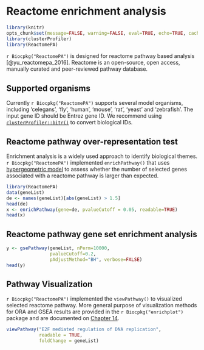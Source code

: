 # Reactome enrichment analysis {#reactomepa}



```r
library(knitr)
opts_chunk$set(message=FALSE, warning=FALSE, eval=TRUE, echo=TRUE, cache=TRUE)
library(clusterProfiler)
library(ReactomePA)
```

`r Biocpkg("ReactomePA")` is designed for reactome pathway based analysis [@yu_reactomepa_2016]. Reactome is an open-source, open access, manually curated and peer-reviewed pathway database. 



## Supported organisms {#reactomepa-supported-organisms}

Currently `r Biocpkg("ReactomePA")` supports several model organisms, including 'celegans', 'fly', 'human', 'mouse', 'rat', 'yeast' and 'zebrafish'. The input gene ID should be Entrez gene ID. We recommend using [`clusterProfiler::bitr()`](#bitr) to convert biological IDs. 


## Reactome pathway over-representation test {#reactomepa-ora}

Enrichment analysis is a widely used approach to identify biological
themes. `r Biocpkg("ReactomePA")` implemented `enrichPathway()` that uses [hypergeometric model](#ora-algorithm) to assess whether the number of selected genes associated with a reactome pathway is larger than expected. 


```r
library(ReactomePA)
data(geneList)
de <- names(geneList)[abs(geneList) > 1.5]
head(de)
x <- enrichPathway(gene=de, pvalueCutoff = 0.05, readable=TRUE)
head(x)
``` 


## Reactome pathway gene set enrichment analysis {#reactomepa-gsea}


```r
y <- gsePathway(geneList, nPerm=10000,
                pvalueCutoff=0.2,
                pAdjustMethod="BH", verbose=FALSE)
head(y)
```


## Pathway Visualization

`r Biocpkg("ReactomePA")` implemented the `viewPathway()` to visualized selected reactome pathway. More general purpose of visualization methods for ORA and GSEA results are provided in the `r Biocpkg("enrichplot")` package and are documented on [Chapter 14](#enrichplot).

```r
viewPathway("E2F mediated regulation of DNA replication", 
            readable = TRUE, 
            foldChange = geneList)
```

<!--

## Pathway analysis of NGS data

Pathway analysis using NGS data (eg, RNA-Seq and ChIP-Seq) can be performed by linking coding and non-coding regions to coding genes via `r Biocpkg("ChIPseeker")` package, which can annotates genomic regions to their nearest genes, host genes, and flanking genes respectivly. In addtion, it provides a function, __*seq2gene*__, that simultaneously considering host genes, promoter region and flanking gene from intergenic region that may under control via cis-regulation. This function maps genomic regions to genes in a many-to-many manner and facilitate functional analysis. For more details, please refer to `r Biocpkg("ChIPseeker")`[@yu_chipseeker_2015].


## Visualize enrichment result

We implement barplot, dotplot enrichment map and category-gene-network for visualization. It is very common to visualize the enrichment result in bar or pie chart. We believe the pie chart is misleading and only provide bar chart.
```r fig.height=6, fig.width=12}
barplot(x, showCategory=8)
```
```r fig.height=6, fig.width=12}
dotplot(x, showCategory=15)
```

Enrichment map can be viusalized by __*enrichMap*__:
```r fig.height=10, fig.width=10}
emapplot(x)
```



In order to consider the potentially biological complexities in which a gene may belong to multiple annotation categories, we developed __*cnetplot*__ function to extract the complex association between genes and diseases.
```r fig.height=8, fig.width=8}
cnetplot(x, categorySize="pvalue", foldChange=geneList)
```


## Visualize GSEA result

```r fig.height=8, fig.width=8}
emapplot(y, color="pvalue")
```


```r fig.height=7, fig.width=10}
gseaplot(y, geneSetID = "R-HSA-69242")
```


## Comparing enriched reactome pathways among gene clusters with clusterProfiler

We have developed an `R` package `r Biocpkg("clusterProfiler")`[@yu_clusterprofiler:_2012] for comparing biological themes among gene clusters. `r Biocpkg("ReactomePA")` works fine with `r Biocpkg("clusterProfiler")` and can compare biological themes at reactome pathway perspective.

```r fig.height=8, fig.width=13, eval=FALSE}
require(clusterProfiler)
data(gcSample)
res <- compareCluster(gcSample, fun="enrichPathway")
dotplot(res)
```


-->